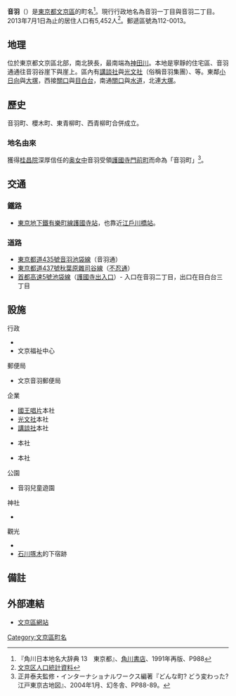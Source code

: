 {{Pathnav|日本|東京都|文京區|frame=1}}
{{Infobox Settlement
|official_name = 音羽
|native_name =
|settlement_type = [[町|町]]
|image_skyline =
|imagesize = 250px
|image_caption =
|image_flag =
|image_seal =
| image_map =
| map_caption =
|subdivision_type = [[國家|國家]]
|subdivision_name = [[File:Flag_of_Japan.svg|border]] [[日本|日本]]
|subdivision_type1 = [[都道府縣|都道府縣]]
|subdivision_name1 = [[File:Flag_of_Tokyo_Prefecture.svg|25px]] [[東京都|東京都]]
|subdivision_type2 = [[東京都區部|特別區]]
|subdivision_name2 = [[File:Flag_of_Bunkyo,_Tokyo.svg|25px]] [[文京區|文京區]]
|subdivision_type3 = [[地域|地域]]
|subdivision_name3 = 小石川地域
|established_title =
|established_date =
|government_type =
|leader_title =
|leader_name =
|area_magnitude =
|area_total_sq_mi =
|area_total_km2 =0.193
|area_land_sq_mi =
|area_land_km2 =
|area_urban_sq_mi =
|area_urban_km2 =
|area_metro_km2 =
|area_metro_sq_mi =
|population_as_of= 2013年7月1日
|population_footnotes =
|population_total = 5452
|population_urban =
|population_metro =
|population_density_sq_mi =
|population_density_km2 = 28248.70
| timezone = [[日本標準時間|JST]]
| utc_offset = +9
|timezone_DST =
|utc_offset_DST =
|latd=|latm=|lats=|latNS=
|longd=|longm=|longs=|longEW=
|elevation_footnotes=
|elevation_m =
|elevation_ft =
|postal_code_type = [[郵遞區號|郵遞區號]]
|postal_code = 112-0013
|area_code =
|website =
|footnotes =
}}
'''音羽'''（{{jpn|j=音羽|hg=おとわ|rm=Otowa|f=y}}）是[[東京都|東京都]][[文京區|文京區]]的町名<ref name="kado">『角川日本地名大辞典 13　東京都』、[[角川書店|角川書店]]、1991年再版、P988</ref>。現行行政地名為音羽一丁目與音羽二丁目。2013年7月1日為止的居住人口有5,452人<ref>[http://www.city.bunkyo.lg.jp/var/rev0/0060/5167/chocho2507.pdf 文京区人口統計資料]{{dead link|date=十一月 2017 |bot=InternetArchiveBot }}</ref>。郵遞區號為112-0013。

== 地理 ==
位於東京都文京區北部，南北狹長，最南端為[[神田川_(東京都)|神田川]]。本地是寧靜的住宅區、音羽通通往音羽谷崖下與崖上。區內有[[講談社|講談社]]與[[光文社|光文社]]（俗稱音羽集團）、{{link-ja|鳩山會館|鳩山会館}}等。東鄰[[小日向|小日向]]與[[大塚_(文京區)|大塚]]，西接[[關口|關口]]與[[目白台|目白台]]，南通[[關口|關口]]與[[水道_(文京區)|水道]]，北連[[大塚_(文京區)|大塚]]。

== 歷史 ==
音羽町、櫻木町、東青柳町、西青柳町合併成立。

=== 地名由來 ===
獲得[[桂昌院|桂昌院]]深厚信任的[[大奧|奥女中]]音羽受領[[護國寺|護國寺]][[門前町|門前町]]而命為「音羽町」<ref>正井泰夫監修・インターナショナルワークス編著『どんな町? どう変わった? 江戸東京古地図』、2004年1月、幻冬舎、PP88-89。</ref>。

== 交通 ==
=== 鐵路 ===
* [[東京地下鐵|東京地下鐵]][[東京地下鐵有樂町線|有樂町線]][[護國寺站|護國寺站]]，也靠近[[江戶川橋站|江戶川橋站]]。

=== 道路 ===
* [[東京都道435號音羽池袋線|東京都道435號音羽池袋線]]（音羽通）
* [[東京都道437號秋葉原雜司谷線|東京都道437號秋葉原雜司谷線]]（[[不忍通|不忍通]]）
* [[首都高速5號池袋線|首都高速5號池袋線]]（[[護國寺出入口|護國寺出入口]]）- 入口在音羽二丁目，出口在目白台三丁目

== 設施 ==
; 行政
* {{link-ja|大塚警察署|大塚警察署}}
* 文京福祉中心

; 郵便局
* 文京音羽郵便局

; 企業
* [[國王唱片|國王唱片]]本社
* [[光文社|光文社]]本社
* [[講談社|講談社]]本社
* {{link-ja|講談社BC|講談社ビーシー}}本社
* {{link-ja|高橋書店|高橋書店}}本社

; 公園
* 音羽兒童遊園

; 神社
* {{link-ja|今宮神社|今宮神社}}

; 觀光
* {{link-ja|鳩山會館|鳩山会館}}
* [[石川啄木|石川啄木]]的下宿跡

== 備註 ==
{{reflist}}

== 外部連結 ==
* [http://www.city.bunkyo.lg.jp/ 文京區網站] {{Wayback|url=http://www.city.bunkyo.lg.jp/ |date=20130723025919 }}

{{文京區的町名}}
{{講談社}}

{{DEFAULTSORT:Otowa}}
[[Category:文京區町名|Category:文京區町名]]